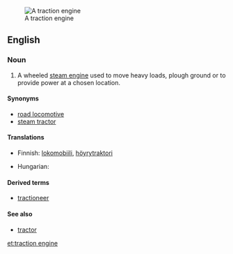 [[Image:CASE Black Lady vr.jpg|thumb|A traction engine]]
==English==
{{wikipedia}}

===Noun===
{{en-noun|head=[[traction]] [[engine]]}}

# A wheeled [[steam engine]] used to move heavy loads, plough ground or to provide power at a chosen location.

====Synonyms====
* [[road locomotive]]
* [[steam tractor]]

====Translations====
{{trans-top|steam engine}}
* Finnish: [[lokomobiili]], [[höyrytraktori]]
{{trans-mid}}
* Hungarian: {{t-|hu|lokomobil}}
{{trans-bottom}}

====Derived terms====
* [[tractioneer]]

====See also====
* [[tractor]]

[[et:traction engine]]
